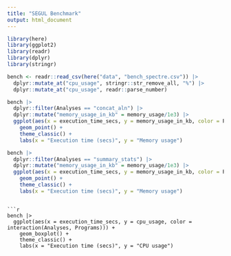 ---
title: "SEGUL Benchmark"
output: html_document
---

```{r}
library(here)
library(ggplot2)
library(readr)
library(dplyr)
library(stringr)
```


```{r}
bench <- readr::read_csv(here("data", "bench_spectre.csv")) |>
  dplyr::mutate_at("cpu_usage", stringr::str_remove_all, "%") |>
  dplyr::mutate_at("cpu_usage", readr::parse_number)

```

```{r}
bench |>
  dplyr::filter(Analyses == "concat_aln") |>
  dplyr::mutate("memory_usage_in_kb" = memory_usage/1e3) |>
  ggplot(aes(x = execution_time_secs, y = memory_usage_in_kb, color = Programs)) +
    geom_point() +
    theme_classic() +
    labs(x = "Execution time (secs)", y = "Memory usage")
```
```{r}
bench |>
  dplyr::filter(Analyses == "summary_stats") |>
  dplyr::mutate("memory_usage_in_kb" = memory_usage/1e3) |>
  ggplot(aes(x = execution_time_secs, y = memory_usage_in_kb, color = Programs)) +
    geom_point() +
    theme_classic() +
    labs(x = "Execution time (secs)", y = "Memory usage")
```
```

```{r}
bench |>
  ggplot(aes(x = execution_time_secs, y = cpu_usage, color = interaction(Analyses, Programs))) +
    geom_boxplot() +
    theme_classic() +
    labs(x = "Execution time (secs)", y = "CPU usage")
```

